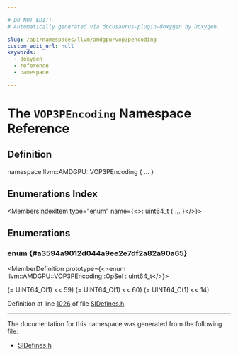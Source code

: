 ```yaml
---

# DO NOT EDIT!
# Automatically generated via docusaurus-plugin-doxygen by Doxygen.

slug: /api/namespaces/llvm/amdgpu/vop3pencoding
custom_edit_url: null
keywords:
  - doxygen
  - reference
  - namespace

---
```





# The `VOP3PEncoding` Namespace Reference

<DoxygenPage pluginConfig={pluginConfig}>



## Definition

<CodeBlock>namespace llvm::AMDGPU::VOP3PEncoding &#123; ... &#125;</CodeBlock>

## Enumerations Index

<MembersIndex>

<MembersIndexItem
  type="enum"
  name={<>: uint64&#95;t &#123; <a href="#a3594a9012d044a9ee2e7df2a82a90a65">...</a> &#125;</>}>
</MembersIndexItem>

</MembersIndex>


<SectionDefinition>

## Enumerations

### enum  {#a3594a9012d044a9ee2e7df2a82a90a65}

<MemberDefinition
  prototype={<>enum llvm::AMDGPU::VOP3PEncoding::OpSel : uint64&#95;t</>}>

<EnumerationList title="Enumeration values">

<Link id="a3594a9012d044a9ee2e7df2a82a90a65a43c1078de7cba4cc1dd04ee02d62bd47" />
<EnumerationListItem name="OP_SEL_HI_0">
 (= UINT64&#95;C(1) &lt;&lt; 59)
</EnumerationListItem>

<Link id="a3594a9012d044a9ee2e7df2a82a90a65a6e327e184b71d4a82bb8628c5174fae9" />
<EnumerationListItem name="OP_SEL_HI_1">
 (= UINT64&#95;C(1) &lt;&lt; 60)
</EnumerationListItem>

<Link id="a3594a9012d044a9ee2e7df2a82a90a65aa8275f9038e487d2e21930e741ce061e" />
<EnumerationListItem name="OP_SEL_HI_2">
 (= UINT64&#95;C(1) &lt;&lt; 14)
</EnumerationListItem>

</EnumerationList>

Definition at line <a href="/docs/api/files/lib/lib/target/lib/target/amdgpu/sidefines-h/#l01026">1026</a> of file <a href="/docs/api/files/lib/lib/target/lib/target/amdgpu/sidefines-h">SIDefines.h</a>.
</MemberDefinition>

</SectionDefinition>

<hr/>

The documentation for this namespace was generated from the following file:

<ul>
<li><a href="/docs/api/files/lib/lib/target/lib/target/amdgpu/sidefines-h">SIDefines.h</a></li>
</ul>

</DoxygenPage>
